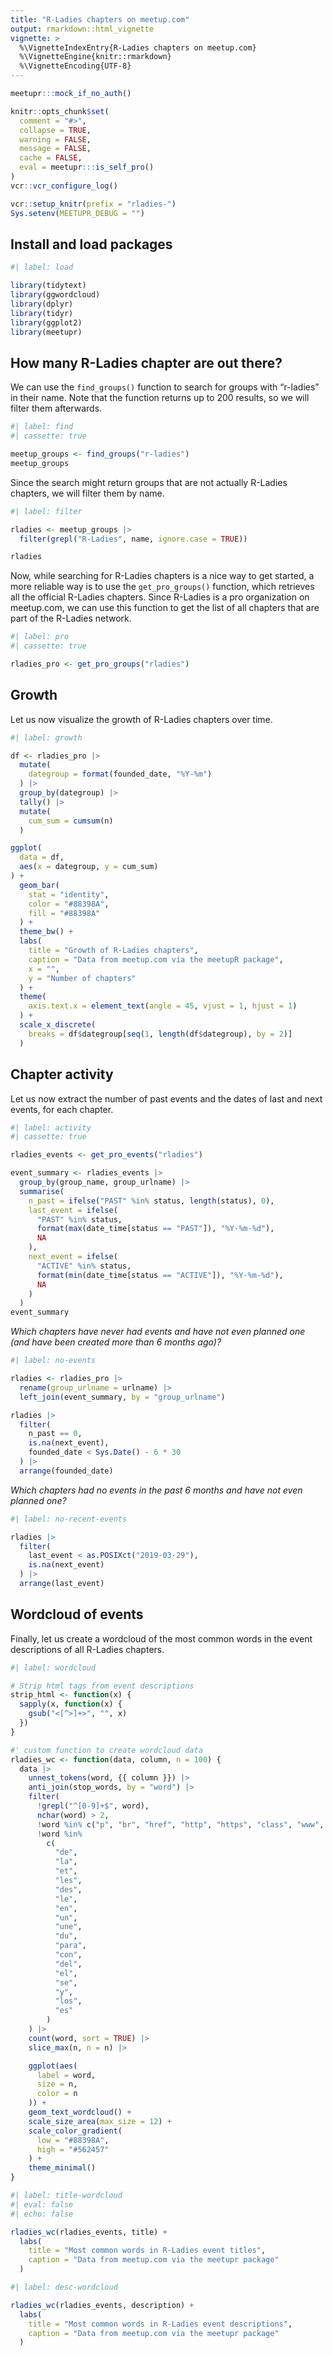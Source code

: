 ```yaml
---
title: "R-Ladies chapters on meetup.com"
output: rmarkdown::html_vignette
vignette: >
  %\VignetteIndexEntry{R-Ladies chapters on meetup.com}
  %\VignetteEngine{knitr::rmarkdown}
  %\VignetteEncoding{UTF-8}
---
```


```r
meetupr:::mock_if_no_auth()

knitr::opts_chunk$set(
  comment = "#>",
  collapse = TRUE,
  warning = FALSE,
  message = FALSE,
  cache = FALSE,
  eval = meetupr:::is_self_pro()
)
vcr::vcr_configure_log()

vcr::setup_knitr(prefix = "rladies-")
Sys.setenv(MEETUPR_DEBUG = "")
```

## Install and load packages

```r
#| label: load

library(tidytext)
library(ggwordcloud)
library(dplyr)
library(tidyr)
library(ggplot2)
library(meetupr)
```

## How many R-Ladies chapter are out there?

We can use the `find_groups()` function to search for groups with "r-ladies" in their name.
Note that the function returns up to 200 results, so we will filter them afterwards.

```r
#| label: find
#| cassette: true

meetup_groups <- find_groups("r-ladies")
meetup_groups
```

Since the search might return groups that are not actually R-Ladies chapters, we will filter them by name.

```r
#| label: filter

rladies <- meetup_groups |>
  filter(grepl("R-Ladies", name, ignore.case = TRUE))

rladies
```

Now, while searching for R-Ladies chapters is a nice way to get started, a more reliable way is to use the `get_pro_groups()` function, which retrieves all the official R-Ladies chapters.
Since R-Ladies is a pro organization on meetup.com, we can use this function to get the list of all chapters that are part of the R-Ladies network.

```r
#| label: pro
#| cassette: true

rladies_pro <- get_pro_groups("rladies")
```


## Growth

Let us now visualize the growth of R-Ladies chapters over time.

```r
#| label: growth

df <- rladies_pro |>
  mutate(
    dategroup = format(founded_date, "%Y-%m")
  ) |>
  group_by(dategroup) |>
  tally() |>
  mutate(
    cum_sum = cumsum(n)
  )

ggplot(
  data = df,
  aes(x = dategroup, y = cum_sum)
) +
  geom_bar(
    stat = "identity",
    color = "#88398A",
    fill = "#88398A"
  ) +
  theme_bw() +
  labs(
    title = "Growth of R-Ladies chapters",
    caption = "Data from meetup.com via the meetupR package",
    x = "",
    y = "Number of chapters"
  ) +
  theme(
    axis.text.x = element_text(angle = 45, vjust = 1, hjust = 1)
  ) +
  scale_x_discrete(
    breaks = df$dategroup[seq(1, length(df$dategroup), by = 2)]
  )
```

## Chapter activity

Let us now extract the number of past events and the dates of last and next events, for each chapter.

```r
#| label: activity
#| cassette: true

rladies_events <- get_pro_events("rladies")

event_summary <- rladies_events |>
  group_by(group_name, group_urlname) |>
  summarise(
    n_past = ifelse("PAST" %in% status, length(status), 0),
    last_event = ifelse(
      "PAST" %in% status,
      format(max(date_time[status == "PAST"]), "%Y-%m-%d"),
      NA
    ),
    next_event = ifelse(
      "ACTIVE" %in% status,
      format(min(date_time[status == "ACTIVE"]), "%Y-%m-%d"),
      NA
    )
  )
event_summary
```

*Which chapters have never had events and have not even planned one (and have been created more than 6 months ago)?*

```r
#| label: no-events

rladies <- rladies_pro |>
  rename(group_urlname = urlname) |>
  left_join(event_summary, by = "group_urlname")

rladies |>
  filter(
    n_past == 0,
    is.na(next_event),
    founded_date < Sys.Date() - 6 * 30
  ) |>
  arrange(founded_date)
```

*Which chapters had no events in the past 6 months and have not even planned one?*

```r
#| label: no-recent-events

rladies |>
  filter(
    last_event < as.POSIXct("2019-03-29"),
    is.na(next_event)
  ) |>
  arrange(last_event)
```

## Wordcloud of events

Finally, let us create a wordcloud of the most common words in the event descriptions of all R-Ladies chapters.

```r
#| label: wordcloud

# Strip html tags from event descriptions
strip_html <- function(x) {
  sapply(x, function(x) {
    gsub("<[^>]+>", "", x)
  })
}

#' custom function to create wordcloud data
rladies_wc <- function(data, column, n = 100) {
  data |>
    unnest_tokens(word, {{ column }}) |>
    anti_join(stop_words, by = "word") |>
    filter(
      !grepl("^[0-9]+$", word),
      nchar(word) > 2,
      !word %in% c("p", "br", "href", "http", "https", "class", "www", "com"),
      !word %in%
        c(
          "de",
          "la",
          "et",
          "les",
          "des",
          "le",
          "en",
          "un",
          "une",
          "du",
          "para",
          "con",
          "del",
          "el",
          "se",
          "y",
          "los",
          "es"
        )
    ) |>
    count(word, sort = TRUE) |>
    slice_max(n, n = n) |>

    ggplot(aes(
      label = word,
      size = n,
      color = n
    )) +
    geom_text_wordcloud() +
    scale_size_area(max_size = 12) +
    scale_color_gradient(
      low = "#88398A",
      high = "#562457"
    ) +
    theme_minimal()
}

```

```r
#| label: title-wordcloud
#| eval: false
#| echo: false

rladies_wc(rladies_events, title) +
  labs(
    title = "Most common words in R-Ladies event titles",
    caption = "Data from meetup.com via the meetupr package"
  )
```

```r
#| label: desc-wordcloud

rladies_wc(rladies_events, description) +
  labs(
    title = "Most common words in R-Ladies event descriptions",
    caption = "Data from meetup.com via the meetupr package"
  )
```

